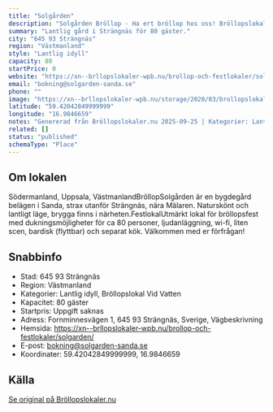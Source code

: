 ```yaml
---
title: "Solgården"
description: "Solgården Bröllop - Ha ert bröllop hos oss! Bröllopslokal Eskilstuna. Skicka gärna en förfrågan så hjälper vi Er!"
summary: "Lantlig gård i Strängnäs för 80 gäster."
city: "645 93 Strängnäs"
region: "Västmanland"
style: "Lantlig idyll"
capacity: 80
startPrice: 0
website: "https://xn--brllopslokaler-wpb.nu/brollop-och-festlokaler/solgarden/"
email: "bokning@solgarden-sanda.se"
phone: ""
image: "https://xn--brllopslokaler-wpb.nu/storage/2020/03/brollopslokal-strangnas-brollop-1.webp"
latitude: "59.42042849999999"
longitude: "16.9846659"
notes: "Genererad från Bröllopslokaler.nu 2025-09-25 | Kategorier: Lantlig idyll, Bröllopslokal Vid Vatten"
related: []
status: "published"
schemaType: "Place"
---
```


## Om lokalen

Södermanland, Uppsala, VästmanlandBröllopSolgården är en bygdegård belägen i Sanda, strax utanför Strängnäs, nära Mälaren. Naturskönt och lantligt läge, brygga finns i närheten.FestlokalUtmärkt lokal för bröllopsfest med dukningsmöjligheter för ca 80 personer, ljudanläggning, wi-fi, liten scen, bardisk (flyttbar) och separat kök. Välkommen med er förfrågan!

## Snabbinfo

- Stad: 645 93 Strängnäs
- Region: Västmanland
- Kategorier: Lantlig idyll, Bröllopslokal Vid Vatten
- Kapacitet: 80 gäster
- Startpris: Uppgift saknas
- Adress: Fornminnesvägen 1, 645 93 Strängnäs, Sverige, Vägbeskrivning
- Hemsida: https://xn--brllopslokaler-wpb.nu/brollop-och-festlokaler/solgarden/
- E-post: bokning@solgarden-sanda.se
- Koordinater: 59.42042849999999, 16.9846659

## Källa

[Se original på Bröllopslokaler.nu](https://xn--brllopslokaler-wpb.nu/brollop-och-festlokaler/solgarden/)

